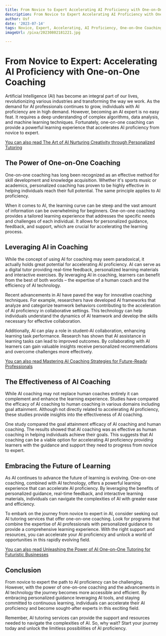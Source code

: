 ```yaml
---
title: From Novice to Expert Accelerating AI Proficiency with One-on-One Coaching
description: From Novice to Expert Accelerating AI Proficiency with One-on-One Coaching
author: Usf
date: '2023-07-14'
tags: Novice, Expert, Accelerating, AI Proficiency, One-on-One Coaching
imageUrl: /pixa/20230802181221.jpg

---
```

# From Novice to Expert: Accelerating AI Proficiency  with One-on-One Coaching

Artificial  Intelligence (AI) has  become an integral part of our lives, revolutionizing  various industries and  transforming the way we work. As the demand for AI professionals continues to  grow, individuals with AI proficiency are in high demand. However, becoming an AI expert is no  easy feat. It requires a deep understanding of complex algorithms, data analysis, and machine learning techniques. Fortunately, one-on-one coaching can provide a powerful learning experience that accelerates AI proficiency from novice  to expert.

[You  can  also read The Art of AI Nurturing Creativity through Personalized Tutoring](The%20Art%20of%20AI%20Nurturing%20Creativity%20through%20Personalized%20Tutoring)


## The Power  of One-on-One Coaching

One-on-one coaching has long been recognized as an effective method for skill development and knowledge acquisition. Whether it's sports music or academics, personalized coaching has proven to be  highly effective  in helping individuals reach their full potential. The same principle applies to AI proficiency.

When it comes to AI, the learning curve can  be steep and the vast amount of information can be overwhelming  for beginners. One-on-one coaching provides a tailored learning  experience  that  addresses the specific  needs and challenges of each individual. It allows for personalized guidance, feedback, and  support, which are crucial for  accelerating the learning process.

## Leveraging AI in Coaching

While the concept of using AI for coaching may seem paradoxical,  it actually holds great potential for accelerating AI proficiency. AI can serve as a digital tutor providing  real-time  feedback, personalized learning  materials and interactive exercises. By leveraging AI in coaching, learners can benefit from the best of  both worlds – the expertise  of a  human coach and the efficiency  of AI technology.

Recent advancements in AI have paved the way for innovative coaching techniques. For example,  researchers have developed AI  frameworks that analyze and categorize teamwork behaviors contributing to the acceleration of AI proficiency in collaborative settings. This technology can help individuals understand the dynamics of AI teamwork and develop the skills necessary for  effective collaboration.

Additionally, AI  can play a role in student-AI collaboration,  enhancing learning task performance. Research has shown that AI assistance  in learning tasks can lead to improved outcomes. By collaborating with AI learners can gain valuable insights receive personalized recommendations and overcome challenges more effectively.

[You can  also read Mastering AI Coaching Strategies for  Future-Ready Professionals](Mastering%20AI%20Coaching%20Strategies%20for%20Future-Ready%20Professionals)


## The Effectiveness of AI Coaching

While AI coaching  may not replace human coaches entirely it can complement and enhance the learning experience. Studies have compared the efficacy of AI coaching to human coaching in various domains including goal attainment. Although not directly related to accelerating AI proficiency,  these studies provide insights into the effectiveness of  AI coaching.

One  study compared the goal attainment efficacy of AI coaching and human coaching. The results showed  that  AI coaching was as effective as human coaching in helping individuals achieve their goals. This suggests that AI coaching can be  a viable option for accelerating AI proficiency providing learners with the guidance and support they need to  progress from novice to expert.

## Embracing  the Future of Learning

As AI continues to advance  the future of learning is evolving. One-on-one coaching, combined with AI technology,  offers  a powerful learning experience that can accelerate AI  proficiency.  By leveraging the benefits of personalized guidance, real-time  feedback, and interactive learning materials,  individuals can navigate the complexities  of AI with  greater ease and efficiency.

To embark on the  journey from  novice to expert in AI, consider seeking out AI tutoring services that  offer one-on-one coaching. Look for programs that  combine the expertise of  AI professionals with personalized guidance to provide a comprehensive learning experience. With the right support and resources, you can accelerate your AI proficiency and unlock a world of  opportunities in this  rapidly evolving field.

[You can also read  Unleashing the Power of AI One-on-One  Tutoring for Futuristic Businesses](Unleashing%20the%20Power%20of%20AI%20One-on-One%20Tutoring%20for%20Futuristic%20Businesses)


## Conclusion

From novice to expert the path to AI proficiency  can be challenging. However, with the power of one-on-one coaching and the advancements in AI technology the journey becomes  more accessible and efficient. By embracing personalized guidance leveraging AI tools, and staying committed to continuous learning, individuals can  accelerate their  AI proficiency and become sought-after experts in this exciting field.

Remember, AI tutoring services can provide the support  and  resources needed to navigate the complexities of AI. So, why wait? Start your journey today and unlock the limitless possibilities of AI proficiency.